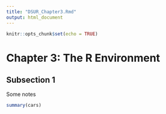 ```yaml
---
title: "DSUR_Chapter3.Rmd"
output: html_document
---
```


```r
knitr::opts_chunk$set(echo = TRUE)
```

# Chapter 3: The R Environment 

## Subsection 1 

Some notes 

```r

summary(cars)

```

